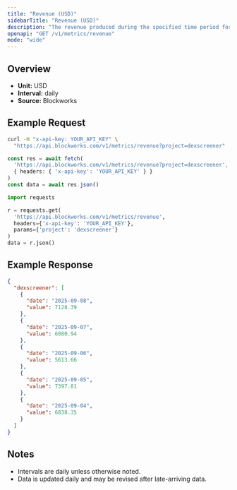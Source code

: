 ```yaml
---
title: "Revenue (USD)"
sidebarTitle: "Revenue (USD)"
description: "The revenue produced during the specified time period for given project."
openapi: "GET /v1/metrics/revenue"
mode: "wide"
---
```


## Overview

- **Unit:** USD
- **Interval:** daily
- **Source:** Blockworks

## Example Request

<CodeGroup>

```bash cURL
curl -H "x-api-key: YOUR_API_KEY" \
  "https://api.blockworks.com/v1/metrics/revenue?project=dexscreener"
```

```typescript TypeScript
const res = await fetch(
  'https://api.blockworks.com/v1/metrics/revenue?project=dexscreener',
  { headers: { 'x-api-key': 'YOUR_API_KEY' } }
)
const data = await res.json()
```

```python Python
import requests

r = requests.get(
  'https://api.blockworks.com/v1/metrics/revenue',
  headers={'x-api-key': 'YOUR_API_KEY'},
  params={'project': 'dexscreener'}
)
data = r.json()
```

</CodeGroup>

## Example Response

```json
{
  "dexscreener": [
    {
      "date": "2025-09-08",
      "value": 7128.39
    },
    {
      "date": "2025-09-07",
      "value": 6080.94
    },
    {
      "date": "2025-09-06",
      "value": 5613.66
    },
    {
      "date": "2025-09-05",
      "value": 7397.81
    },
    {
      "date": "2025-09-04",
      "value": 6838.35
    }
  ]
}
```

## Notes
- Intervals are daily unless otherwise noted.
- Data is updated daily and may be revised after late-arriving data.
